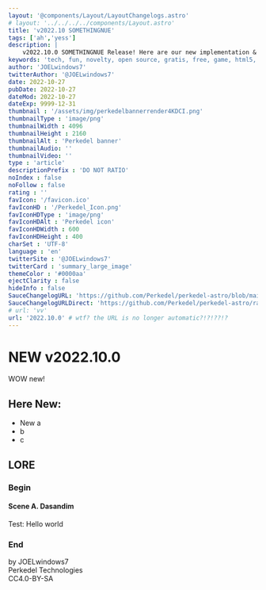 ```yaml
---
layout: '@components/Layout/LayoutChangelogs.astro'
# layout: '../../../../components/Layout.astro'
title: 'v2022.10 SOMETHINGNUE'
tags: ['ah','yess']
description: |
    v2022.10.0 SOMETHINGNUE Release! Here are our new implementation & changes
keywords: 'tech, fun, novelty, open source, gratis, free, game, html5, embed, embedded, web, online, game, game online, online game, free play, f2p'
author: 'JOELwindows7'
twitterAuthor: '@JOELwindows7'
date: 2022-10-27
pubDate: 2022-10-27
dateMod: 2022-10-27
dateExp: 9999-12-31
thumbnail : '/assets/img/perkedelbannerrender4KDCI.png'
thumbnailType : 'image/png'
thumbnailWidth : 4096
thumbnailHeight : 2160
thumbnailAlt : 'Perkedel banner'
thumbnailAudio: ''
thumbnailVideo: ''
type : 'article'
descriptionPrefix : 'DO NOT RATIO'
noIndex : false
noFollow : false
rating : ''
favIcon: '/favicon.ico'
favIconHD : '/Perkedel_Icon.png'
favIconHDType : 'image/png'
favIconHDAlt : 'Perkedel icon'
favIconHDWidth : 600
favIconHDHeight : 400
charSet : 'UTF-8'
language : 'en'
twitterSite : '@JOELwindows7'
twitterCard : 'summary_large_image' 
themeColor : '#0000aa'
ejectClarity : false
hideInfo : false
SauceChangelogURL: 'https://github.com/Perkedel/perkedel-astro/blob/main/src/pages/apps/SampleGameEmbed/Changelogs/2022.10.0.mdx'
SauceChangelogURLDirect: 'https://github.com/Perkedel/perkedel-astro/raw/main/src/pages/apps/SampleGameEmbed/Changelogs/2022.10.0.mdx'
# url: 'vv'
url: '2022.10.0' # wtf? the URL is no longer automatic?!?!??!?
---
```

# NEW v2022.10.0
WOW new!
## Here New:
- New a
- b
- c
## LORE
### Begin
#### Scene A. Dasandim
Test: Hello world
### End
by JOELwindows7  
Perkedel Technologies  
CC4.0-BY-SA